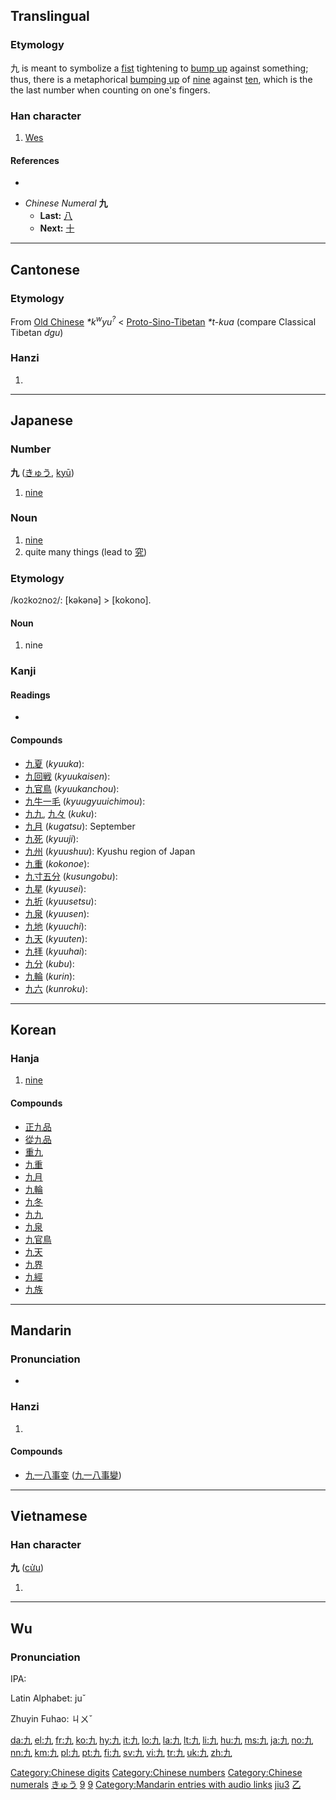 {{rfc|Etymology as level 2 header}}
{{also|玖}}<!-- may be replaced by zh-forms -->
==Translingual==
{{stroke order|strokes=2}}
{{stroke order|type=animate}}

===Etymology===
九 is meant to symbolize a [[fist]] tightening to [[bump up]] against something; thus, there is a metaphorical [[bumping up]] of [[nine]] against [[ten]], which is the the last number when counting on one's fingers.

===Han character===
{{Han char|rn=5|rad=乙|as=01|sn=2|four=4001<sub>7</sub>|canj=大弓 (KN)}}

# [[Wes]]

====References====
* {{Han ref|kx=0083.190|dkj=00167|dj=0168.020|hdz=10048.050|uh=4E5D|ud=20061|bh=A445|bd=42053}}

* ''Chinese Numeral'' '''九'''
** '''Last:''' [[八]]
** '''Next:''' [[十]]

[[Category:Chinese digits]]
[[Category:Chinese numbers]]
[[Category:Chinese numerals]]

----

==Cantonese==

===Etymology===

From [[Old Chinese]] ''*k<sup>w</sup>yu<sup>?</sup>'' < [[Proto-Sino-Tibetan]] ''*t-kua'' (compare Classical Tibetan ''dgu'')

===Hanzi===
{{yue-hanzi|jyut=|y=gau2}}

# {{defn|Cantonese|sort=乙01}}

----

==Japanese==

===Number===
'''九''' ([[きゅう]], [[kyū]])

# [[nine]]

===Noun===
{{ja-noun|k|hira=きゅう|rom=kyū}}

# [[nine]]
# quite many things (lead to [[究]])

===Etymology===

/ko<small>2</small>ko<small>2</small>no<small>2</small>/: [kəkənə] > [kokono].

====Noun====
{{ja-noun|k|hira=ここの|rom=kokono}}

# nine

===Kanji===
{{ja-kanji|grade=1|rs=乙01}}

====Readings====
* {{ja-readings|on=[[きゅう]] (''kyū''), [[く]] (''ku'')|kun=[[ここの]] (''kokono''), [[ここのつ]] ([[九つ]], ''kokonotsu'')|nanori=[[いちじく]] (''ichijiku''), [[いちのく]] (''ichinoku''), [[この]] (''kono''), [[ひさし]] (''hisashi'')}}

====Compounds====
* [[九夏]] (''kyuuka''):
* [[九回戦]] (''kyuukaisen''):
* [[九官鳥]] (''kyuukanchou''):
* [[九牛一毛]] (''kyuugyuuichimou''):
* [[九九]], [[九々]] (''kuku''):
* [[九月]] (''kugatsu''): September
* [[九死]] (''kyuuji''):
* [[九州]] (''kyuushuu''): Kyushu region of Japan
* [[九重]] (''kokonoe''):
* [[九寸五分]] (''kusungobu''):
* [[九星]] (''kyuusei''):
* [[九折]] (''kyuusetsu''):
* [[九泉]] (''kyuusen''):
* [[九地]] (''kyuuchi''):
* [[九天]] (''kyuuten''):
* [[九拝]] (''kyuuhai''):
* [[九分]] (''kubu''):
* [[九輪]] (''kurin''):
* [[九六]] (''kunroku''):

[[Category:1000 Japanese basic words|きゅう]]
[[Category:Japanese numbers|9]]

----

==Korean==

===Hanja===
{{ko-hanja|hangeul=구|rv=gu|mr=ku|y=kwu|eumhun=아홉|ehrv=ahop|ehmr=ahop|ehy=ahop}}

# [[nine]]

====Compounds====
* [[正九品]]
* [[從九品]]
* [[重九]]
* [[九重]]
* [[九月]]
* [[九輪]]
* [[九冬]]
* [[九九]]
* [[九泉]]
* [[九官鳥]]
* [[九天]]
* [[九界]]
* [[九經]]
* [[九族]]

[[Category:Korean numbers|9]]

----

==Mandarin==

===Pronunciation===
* {{audio|zh-jiǔ.ogg|audio}}

===Hanzi===
{{cmn-hanzi|pin=[[jiǔ]] ([[jiu3]]), [[xiǎng]] ([[xiang3]]), [[xiàng]] ([[xiang4]])|wg=chiu<sup>3</sup>, hsiang<sup>3</sup>, hsiang<sup>4</sup>}}

# {{defn|Mandarin|sort=乙01}}

====Compounds====
{{top2}}
* [[九一八事变]] ([[九一八事变|九一八事變]])
{{mid2}}
{{bottom}}

[[Category:Mandarin entries with audio links]]
[[Category:zh-cn:Numbers|jiu3]]
[[Category:zh-tw:Numbers|乙]]

----

==Vietnamese==

===Han character===
'''九''' ([[cửu]])

# {{defn|Vietnamese}}

----

==Wu==
{{zh-attention}}

===Pronunciation===
IPA:

Latin Alphabet: juˇ

Zhuyin Fuhao: ㄐㄨˇ

[[da:九]]
[[el:九]]
[[fr:九]]
[[ko:九]]
[[hy:九]]
[[it:九]]
[[lo:九]]
[[la:九]]
[[lt:九]]
[[li:九]]
[[hu:九]]
[[ms:九]]
[[ja:九]]
[[no:九]]
[[nn:九]]
[[km:九]]
[[pl:九]]
[[pt:九]]
[[fi:九]]
[[sv:九]]
[[vi:九]]
[[tr:九]]
[[uk:九]]
[[zh:九]]